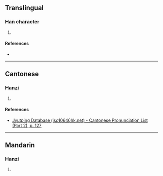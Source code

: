 {{character info/new}}
==Translingual==

===Han character===
{{Han char|rn=75|rad=木|as=06|sn=10|four=|canj=DSLL|ids=⿰[[木]][[臣]]}}

# {{defn|Han|sort=木06}}

====References====
* {{Han ref|kx=0522.020|dkj=14692|hdz=21195.070|uh=6815|ud=26645}}

----

==Cantonese==

===Hanzi===
{{yue-hanzi|jyut=[[san4]]|y=san4}}

# {{defn|lang=yue|sort=木06}}

====References====
* [http://www.iso10646hk.net/jp/document/download.jsp Jyutping Database (iso10646hk.net) - Cantonese Pronunciation List (Part 2), p. 127]

----

==Mandarin==

===Hanzi===
{{cmn-hanzi|pin=[[zhēn]] ([[zhen1]])|wg=chen<sup>1</sup>}}

# {{defn|lang=cmn|sort=木06}}